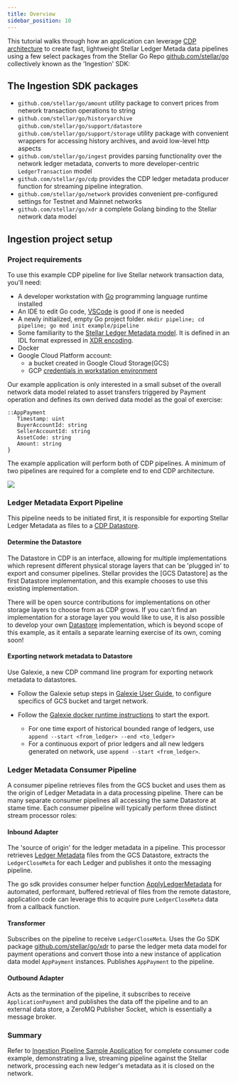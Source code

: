 ```yaml
---
title: Overview
sidebar_position: 10
---
```


This tutorial walks through how an application can leverage [CDP architecture](https://stellar.org/blog/developers/composable-data-platform) to create fast, lightweight Stellar Ledger Metada data pipelines using a few select packages from the Stellar Go Repo [github.com/stellar/go](https://github.com/stellar/go/blob/master/) collectively known as the 'Ingestion' SDK:

## The Ingestion SDK packages

- `github.com/stellar/go/amount` utility package to convert prices from network transaction operations to string
- `github.com/stellar/go/historyarchive` `github.com/stellar/go/support/datastore` `github.com/stellar/go/support/storage` utility package with convenient wrappers for accessing history archives, and avoid low-level http aspects
- `github.com/stellar/go/ingest` provides parsing functionality over the network ledger metadata, converts to more developer-centric `LedgerTransaction` model
- `github.com/stellar/go/cdp` provides the CDP ledger metadata producer function for streaming pipeline integration.
- `github.com/stellar/go/network` provides convenient pre-configured settings for Testnet and Mainnet networks
- `github.com/stellar/go/xdr` a complete Golang binding to the Stellar network data model

## Ingestion project setup

### Project requirements

To use this example CDP pipeline for live Stellar network transaction data, you'll need:

- A developer workstation with [Go](https://go.dev/learn/) programming language runtime installed
- An IDE to edit Go code, [VSCode](https://code.visualstudio.com/download) is good if one is needed
- A newly initialized, empty Go project folder. `mkdir pipeline; cd pipeline; go mod init example/pipeline`
- Some familiarity to the [Stellar Ledger Metadata model](../../../learn/fundamentals/stellar-data-structures/README.mdx). It is defined in an IDL format expressed in [XDR encoding](https://github.com/stellar/stellar-xdr).
- Docker
- Google Cloud Platform account:
  - a bucket created in Google Cloud Storage(GCS)
  - GCP [credentials in workstation environment](https://github.com/stellar/go/blob/master/services/galexie/README.md#set-up-gcp-credentials)

Our example application is only interested in a small subset of the overall network data model related to asset transfers triggered by Payment operation and defines its own derived data model as the goal of exercise:

<CodeExample>

```
::AppPayment
   Timestamp: uint
   BuyerAccountId: string
   SellerAccountId: string
   AssetCode: string
   Amount: string
}
```

</CodeExample>

The example application will perform both of CDP pipelines. A minimum of two pipelines are required for a complete end to end CDP architecture.

![](/assets/ingest-sdk/cdp_pipelines.png)

### Ledger Metadata Export Pipeline

This pipeline needs to be initiated first, it is responsible for exporting Stellar Ledger Metadata as files to a [CDP Datastore](https://github.com/stellar/go/blob/master/support/datastore/datastore.go#L17).

#### Determine the Datastore

The Datastore in CDP is an interface, allowing for multiple implementations which represent different physical storage layers that can be 'plugged in' to export and consumer pipelines. Stellar provides the [GCS Datastore] as the first Datastore implementation, and this example chooses to use this existing implementation.

There will be open source contributions for implementations on other storage layers to choose from as CDP grows. If you can't find an implementation for a storage layer you would like to use, it is also possible to develop your own [ Datastore](https://github.com/stellar/go/blob/master/support/datastore/datastore.go#L17) implementation, which is beyond scope of this example, as it entails a separate learning exercise of its own, coming soon!

#### Exporting network metadata to Datastore

Use Galexie, a new CDP command line program for exporting network metadata to datastores.

- Follow the Galexie setup steps in [Galexie User Guide](https://github.com/stellar/go/blob/master/services/galexie/README.md#setup), to configure specifics of GCS bucket and target network.

- Follow the [Galexie docker runtime instructions](https://github.com/stellar/go/blob/master/services/galexie/README.md#running-galexie) to start the export.
  - For one time export of historical bounded range of ledgers, use `append --start <from_ledger> --end <to_ledger>`
  - For a continuous export of prior ledgers and all new ledgers generated on network, use `append --start <from_ledger>`.

### Ledger Metadata Consumer Pipeline

A consumer pipeline retrieves files from the GCS bucket and uses them as the origin of Ledger Metadata in a data processing pipeline. There can be many separate consumer pipelines all accessing the same Datastore at stame time. Each consumer pipeline will typically perform three distinct stream processor roles:

#### Inbound Adapter

The 'source of origin' for the ledger metadata in a pipeline. This processor retrieves [Ledger Metadata](https://github.com/stellar/go/blob/f30d11432e81c7a7cbb739a694520f729bbb31dd/xdr/xdr_generated.go#L18358) files from the GCS Datastore, extracts the `LedgerCloseMeta` for each Ledger and publishes it onto the messaging pipeline.

The go sdk provides consumer helper function [ApplyLedgerMetadata](https://github.com/stellar/go/blob/master/ingest/cdp/producer.go#L89) for automated, performant, buffered retrieval of files from the remote datastore, application code can leverage this to acquire pure `LedgerCloseMeta` data from a callback function.

#### Transformer

Subscribes on the pipeline to receive `LedgerCloseMeta`. Uses the Go SDK package [github.com/stellar/go/xdr](https://github.com/stellar/go/tree/master/xdr) to parse the ledger meta data model for payment operations and convert those into a new instance of application data model `AppPayment` instances. Publishes `AppPayment` to the pipeline.

#### Outbound Adapter

Acts as the termination of the pipeline, it subscribes to receive `ApplicationPayment` and publishes the data off the pipeline and to an external data store, a ZeroMQ Publisher Socket, which is essentially a message broker.

### Summary

Refer to [Ingestion Pipeline Sample Application](./ingestion-pipeline-code.mdx) for complete consumer code example, demonstrating a live, streaming pipeline against the Stellar network, processing each new ledger's metadata as it is closed on the network.
